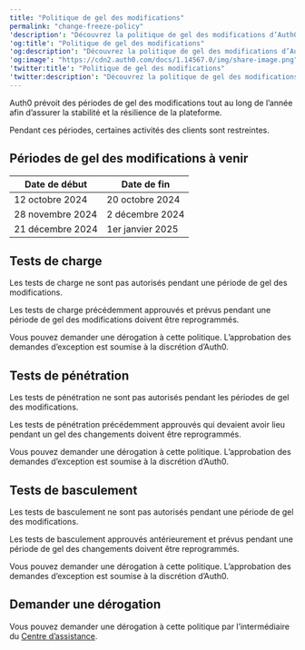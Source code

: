 ---
title: "Politique de gel des modifications"
permalink: "change-freeze-policy"
'description': "Découvrez la politique de gel des modifications d’Auth0, y compris les périodes actuellement planifiées et les restrictions de test."
'og:title': "Politique de gel des modifications"
'og:description': "Découvrez la politique de gel des modifications d’Auth0, y compris les périodes actuellement planifiées et les restrictions de test."
'og:image': "https://cdn2.auth0.com/docs/1.14567.0/img/share-image.png"
'twitter:title': "Politique de gel des modifications"
'twitter:description': "Découvrez la politique de gel des modifications d’Auth0, y compris les périodes actuellement planifiées et les restrictions de test."
---

Auth0 prévoit des périodes de gel des modifications tout au long de l’année afin d’assurer la stabilité et la résilience de la plateforme.

Pendant ces périodes, certaines activités des clients sont restreintes.

## Périodes de gel des modifications à venir

<table class="table"><thead>
<tr>
<th><strong>Date de début</strong></th>
<th><strong>Date de fin</strong></th>
</tr>
</thead>
<tbody>
<tr>
<td>12 octobre 2024</td>
<td>20 octobre 2024</td>
</tr>
<tr>
<td>28 novembre 2024</td>
<td>2 décembre 2024</td>
</tr>
<tr>
<td>21 décembre 2024</td>
<td>1er janvier 2025</td>
</tr>
</tbody>
</table>

## Tests de charge

<Warning>

Les tests de charge ne sont pas autorisés pendant une période de gel des modifications.

</Warning>

Les tests de charge précédemment approuvés et prévus pendant une période de gel des modifications doivent être reprogrammés.

Vous pouvez demander une dérogation à cette politique. L’approbation des demandes d’exception est soumise à la discrétion d’Auth0.

## Tests de pénétration

<Warning>

Les tests de pénétration ne sont pas autorisés pendant les périodes de gel des modifications.

</Warning>

Les tests de pénétration précédemment approuvés qui devaient avoir lieu pendant un gel des changements doivent être reprogrammés.

Vous pouvez demander une dérogation à cette politique. L’approbation des demandes d’exception est soumise à la discrétion d’Auth0.

## Tests de basculement

<Warning>

Les tests de basculement ne sont pas autorisés pendant une période de gel des modifications.

</Warning>

Les tests de basculement approuvés antérieurement et prévus pendant une période de gel des changements doivent être reprogrammés.

Vous pouvez demander une dérogation à cette politique. L’approbation des demandes d’exception est soumise à la discrétion d’Auth0.

## Demander une dérogation

Vous pouvez demander une dérogation à cette politique par l’intermédiaire du [Centre d’assistance](https://support.auth0.com).
